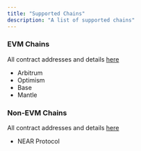 ```yaml
---
title: "Supported Chains"
description: "A list of supported chains"
---
```


### EVM Chains

All contract addresses and details [here](/build-on-evm/addresses)

- Arbitrum
- Optimism
- Base
- Mantle

### Non-EVM Chains

All contract addresses and details [here](/build-on-evm/addresses)

- NEAR Protocol
